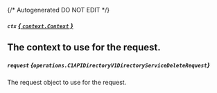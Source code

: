 {/* Autogenerated DO NOT EDIT  */}

##### `ctx` [*{ `context.Context` }*](https://pkg.go.dev/context#Context)
The context to use for the request.
---
##### `request` *{`operations.C1APIDirectoryV1DirectoryServiceDeleteRequest`}*
The request object to use for the request.

<Collapsible openLabel={Labels.showProperties} closeLabel={Labels.hideProperties}>
  <C1APIDirectoryV1DirectoryServiceDeleteRequest />
</Collapsible>


